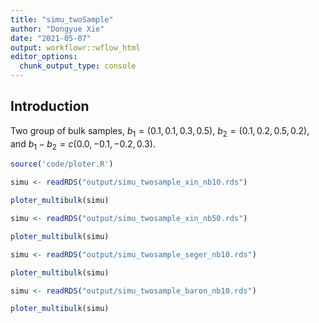 ```yaml
---
title: "simu_twoSample"
author: "Dongyue Xie"
date: "2021-05-07"
output: workflowr::wflow_html
editor_options:
  chunk_output_type: console
---
```


## Introduction

Two group of bulk samples, $b_1 = (0.1,0.1,0.3,0.5)$, $b_2 = (0.1,0.2,0.5,0.2)$, and $b_1-b_2 = c(0.0, -0.1, -0.2,  0.3)$.

```r
source('code/ploter.R')

simu <- readRDS("output/simu_twosample_xin_nb10.rds")

ploter_multibulk(simu)

simu <- readRDS("output/simu_twosample_xin_nb50.rds")

ploter_multibulk(simu)

simu <- readRDS("output/simu_twosample_seger_nb10.rds")

ploter_multibulk(simu)

simu <- readRDS("output/simu_twosample_baron_nb10.rds")

ploter_multibulk(simu)

```
